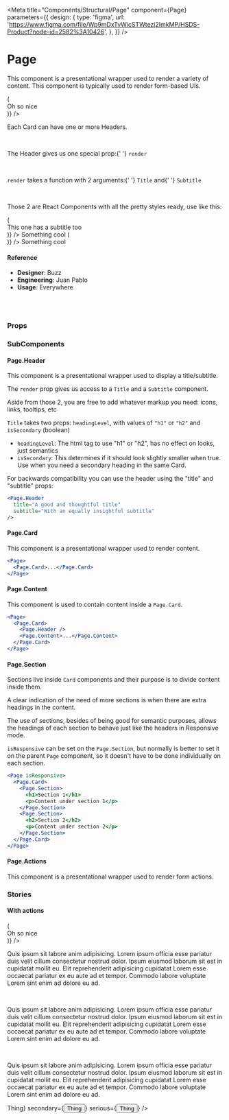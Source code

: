 
<Meta
  title="Components/Structural/Page"
  component={Page}
  parameters={{
    design: {
      type: 'figma',
      url:
        'https://www.figma.com/file/Wp9mDxTvWicSTWtezj2ImkMP/HSDS-Product?node-id=2582%3A10426',
    },
  }}
/>

# Page

This component is a presentational wrapper used to render a variety of content.
This component is typically used to render form-based UIs.

<Canvas>
  <Story name="default">
    <Page isResponsive={boolean('isResponsive', true)}>
      <Page.Card>
        <Page.Section>
          <Page.Header
            render={({ Title, Subtitle }) => (
              <div>
                <Title headingLevel="h1">Headers!</Title>
                <Subtitle>Oh so nice</Subtitle>
              </div>
            )}
          />
          <Page.Content>
            <p>Each Card can have one or more Headers.</p>
            <br />
            <p>
              The Header gives us one special prop:{' '}
              <code style={{ color: 'dodgerblue' }}>render</code>
            </p>
            <br />
            <p>
              <code style={{ color: 'dodgerblue' }}>render</code> takes a
              function with 2 arguments:{' '}
              <code style={{ color: 'dodgerblue' }}>Title</code> and{' '}
              <code style={{ color: 'dodgerblue' }}>Subtitle</code>
            </p>
            <br />
            <p>
              Those 2 are React Components with all the pretty styles ready, use
              like this:
            </p>
          </Page.Content>
        </Page.Section>
        <Page.Section>
          <Page.Header
            withBorder={false}
            render={({ Title, Subtitle }) => (
              <div>
                <Title headingLevel="h2" isSecondary>
                  Second Header
                </Title>
                <Subtitle>This one has a subtitle too</Subtitle>
              </div>
            )}
          />
          <Page.Content>Something cool</Page.Content>
        </Page.Section>
        <Page.Section>
          <Page.Header
            withBorder={false}
            render={({ Title, Subtitle }) => (
              <div>
                <Title headingLevel="h2" isSecondary>
                  Third Header, no subtitle here
                </Title>
              </div>
            )}
          />
          <Page.Content>Something cool</Page.Content>
        </Page.Section>
      </Page.Card>
    </Page>
  </Story>
</Canvas>

#### Reference

- **Designer**: Buzz
- **Engineering**: Juan Pablo
- **Usage**: Everywhere

<br />
<br />

### Props

<ArgsTable of={Page} />

### SubComponents

#### Page.Header

This component is a presentational wrapper used to display a title/subtitle.

The `render` prop gives us access to a `Title` and a `Subtitle` component.

Aside from those 2, you are free to add whatever markup you need: icons, links, tooltips, etc

`Title` takes two props: `headingLevel`, with values of `"h1"` or `"h2"` and `isSecondary` (boolean)

- `headingLevel`: The html tag to use "h1" or "h2", has no effect on looks, just semantics
- `isSecondary`: This determines if it should look slightly smaller when true. Use when you need a secondary heading in the same Card.

<ArgsTable of={Page.Header} />

For backwards compatibility you can use the header using the "title" and "subtitle" props:

```jsx
<Page.Header
  title="A good and thoughtful title"
  subtitle="With an equally insightful subtitle"
/>
```

#### Page.Card

This component is a presentational wrapper used to render content.

```jsx
<Page>
  <Page.Card>...</Page.Card>
</Page>
```

#### Page.Content

This component is used to contain content inside a `Page.Card`.

```jsx
<Page>
  <Page.Card>
    <Page.Header />
    <Page.Content>...</Page.Content>
  </Page.Card>
</Page>
```

#### Page.Section

Sections live inside `Card` components and their purpose is to divide content inside them.

A clear indication of the need of more sections is when there are extra headings in the content.

The use of sections, besides of being good for semantic purposes, allows the headings of each section to behave just like the headers in Responsive mode.

`isResponsive` can be set on the `Page.Section`, but normally is better to set it on the parent `Page` component, so it doesn't have to be done individually on each section.

```jsx
<Page isResponsive>
  <Page.Card>
    <Page.Section>
      <h1>Section 1</h1>
      <p>Content under section 1</p>
    </Page.Section>
    <Page.Section>
      <h2>Section 2</h2>
      <p>Content under section 2</p>
    </Page.Section>
  </Page.Card>
</Page>
```

#### Page.Actions

This component is a presentational wrapper used to render form actions.

<ArgsTable of={Page.Actions} />

### Stories

#### With actions

<Canvas>
  <Story name="with actions">
    <Page>
      <Page.Card>
        <Page.Header
          render={({ Title, Subtitle }) => (
            <div>
              <Title headingLevel="h1">Headers!</Title>
              <Subtitle>Oh so nice</Subtitle>
            </div>
          )}
        />
        <p>
          Quis ipsum sit labore anim adipisicing. Lorem ipsum officia esse
          pariatur duis velit cillum consectetur nostrud dolor. Ipsum eiusmod
          laborum sit est in cupidatat mollit eu. Elit reprehenderit adipisicing
          cupidatat Lorem esse occaecat pariatur ex eu aute ad et tempor.
          Commodo labore voluptate Lorem sint enim ad dolore eu ad.
        </p>
        <br />
        <p>
          Quis ipsum sit labore anim adipisicing. Lorem ipsum officia esse
          pariatur duis velit cillum consectetur nostrud dolor. Ipsum eiusmod
          laborum sit est in cupidatat mollit eu. Elit reprehenderit adipisicing
          cupidatat Lorem esse occaecat pariatur ex eu aute ad et tempor.
          Commodo labore voluptate Lorem sint enim ad dolore eu ad.
        </p>
        <br />
        <p>
          Quis ipsum sit labore anim adipisicing. Lorem ipsum officia esse
          pariatur duis velit cillum consectetur nostrud dolor. Ipsum eiusmod
          laborum sit est in cupidatat mollit eu. Elit reprehenderit adipisicing
          cupidatat Lorem esse occaecat pariatur ex eu aute ad et tempor.
          Commodo labore voluptate Lorem sint enim ad dolore eu ad.
        </p>
      </Page.Card>
      <Page.Actions
        isSticky={boolean('isSticky', false)}
        direction={select(
          'Direction',
          { left: 'left', right: 'right' },
          'left'
        )}
        primary={<Button kind="primary">Thing</Button>}
        secondary={<Button kind="secondary">Thing</Button>}
        serious={<Button kind="link">Thing</Button>}
      />
    </Page>
  </Story>
</Canvas>
